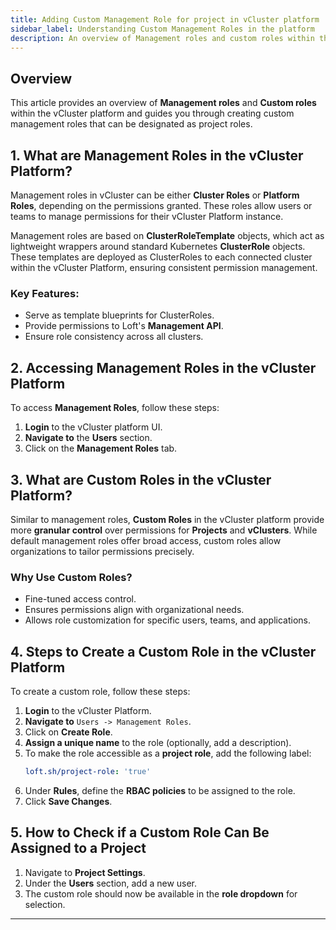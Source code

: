 ```yaml
---
title: Adding Custom Management Role for project in vCluster platform 
sidebar_label: Understanding Custom Management Roles in the platform
description: An overview of Management roles and custom roles within the vCluster platform, including steps to create custom management roles.
---
```


## Overview

This article provides an overview of **Management roles** and **Custom roles** within the vCluster platform and guides you through creating custom management roles that can be designated as project roles.

## 1. What are Management Roles in the vCluster Platform?

Management roles in vCluster can be either **Cluster Roles** or **Platform Roles**, depending on the permissions granted. These roles allow users or teams to manage permissions for their vCluster Platform instance.

Management roles are based on **ClusterRoleTemplate** objects, which act as lightweight wrappers around standard Kubernetes **ClusterRole** objects. These templates are deployed as ClusterRoles to each connected cluster within the vCluster Platform, ensuring consistent permission management.

### **Key Features:**
- Serve as template blueprints for ClusterRoles.
- Provide permissions to Loft's **Management API**.
- Ensure role consistency across all clusters.

## 2. Accessing Management Roles in the vCluster Platform

To access **Management Roles**, follow these steps:

1. **Login** to the vCluster platform UI.
2. **Navigate to** the **Users** section.
3. Click on the **Management Roles** tab.

## 3. What are Custom Roles in the vCluster Platform?

Similar to management roles, **Custom Roles** in the vCluster platform provide more **granular control** over permissions for **Projects** and **vClusters**. While default management roles offer broad access, custom roles allow organizations to tailor permissions precisely.

### **Why Use Custom Roles?**
- Fine-tuned access control.
- Ensures permissions align with organizational needs.
- Allows role customization for specific users, teams, and applications.

## 4. Steps to Create a Custom Role in the vCluster Platform

To create a custom role, follow these steps:

1. **Login** to the vCluster Platform.
2. **Navigate to** `Users -> Management Roles`.
3. Click on **Create Role**.
4. **Assign a unique name** to the role (optionally, add a description).
5. To make the role accessible as a **project role**, add the following label:
   ```yaml
   loft.sh/project-role: 'true'
   ```
6. Under **Rules**, define the **RBAC policies** to be assigned to the role.
7. Click **Save Changes**.

## 5. How to Check if a Custom Role Can Be Assigned to a Project

1. Navigate to **Project Settings**.
2. Under the **Users** section, add a new user.
3. The custom role should now be available in the **role dropdown** for selection.

---

